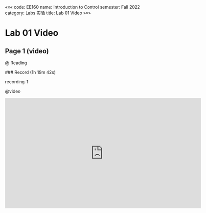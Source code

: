 «««
code: EE160
name: Introduction to Control
semester: Fall 2022
category: Labs 实验
title: Lab 01 Video
»»»

# Lab 01 Video

## Page 1 (video)

@ Reading

<div class="markdown-body">
### Record (1h 19m 42s)

recording-1
</div>

@video

<iframe src="https://sbbrisk.com/e/63yboweea4i4.html" frameborder=0 marginwidth=0 marginheight=0 scrolling=no width=640 height=360 allowfullscreen></iframe>
